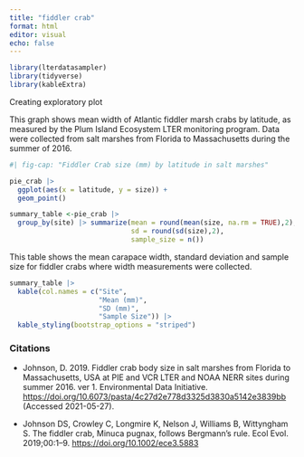 ```yaml
---
title: "fiddler crab"
format: html
editor: visual
echo: false
---
```


```r
library(lterdatasampler)
library(tidyverse)
library(kableExtra)
```

Creating exploratory plot

This graph shows mean width of Atlantic fiddler marsh crabs by latitude, as measured by the Plum Island Ecosystem LTER monitoring program. Data were collected from salt marshes from Florida to Massachusetts during the summer of 2016.

```r
#| fig-cap: "Fiddler Crab size (mm) by latitude in salt marshes"

pie_crab |> 
  ggplot(aes(x = latitude, y = size)) +
  geom_point()
```

```r
summary_table <-pie_crab |> 
  group_by(site) |> summarize(mean = round(mean(size, na.rm = TRUE),2), 
                              sd = round(sd(size),2),
                              sample_size = n())

```

This table shows the mean carapace width, standard deviation and sample size for fiddler crabs where width measurements were collected.

```r

summary_table |> 
  kable(col.names = c("Site", 
                      "Mean (mm)", 
                      "SD (mm)", 
                      "Sample Size")) |> 
  kable_styling(bootstrap_options = "striped")
```

### Citations

-   Johnson, D. 2019. Fiddler crab body size in salt marshes from Florida to Massachusetts, USA at PIE and VCR LTER and NOAA NERR sites during summer 2016. ver 1. Environmental Data Initiative. <https://doi.org/10.6073/pasta/4c27d2e778d3325d3830a5142e3839bb> (Accessed 2021-05-27).

-   Johnson DS, Crowley C, Longmire K, Nelson J, Williams B, Wittyngham S. The fiddler crab, Minuca pugnax, follows Bergmann's rule. Ecol Evol. 2019;00:1--9. <https://doi.org/10.1002/ece3.5883>

## 
